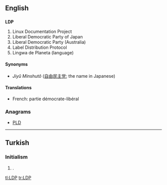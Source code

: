 ==English==

==={{initialism}}===
'''LDP'''

# Linux Documentation Project
# Liberal Democratic Party of Japan
# Liberal Democratic Party (Australia)
# Label Distribution Protocol
# Lingwa de Planeta (language)

====Synonyms====
* {{qualifier|Liberal Democratic Party of Japan}} ''Jiyû Minshutô'' ([[自由]][[民主]][[党]]; the name in Japanese)

====Translations====
{{trans-top|Liberal Democratic Party of Japan}}
* French: partie démocrate-libéral
{{trans-mid}}
{{trans-bottom}}

===Anagrams===
* [[PLD#English|PLD]]

----

==Turkish==

===Initialism===
{{tr-initialism}}

# {{politics|lang=tr}} {{initialism of|Liberal Demokrat Parti|lang=tr|nodot=1}} {{gloss|Liberal Democratic Party}}.

[[tl:LDP]]
[[tr:LDP]]